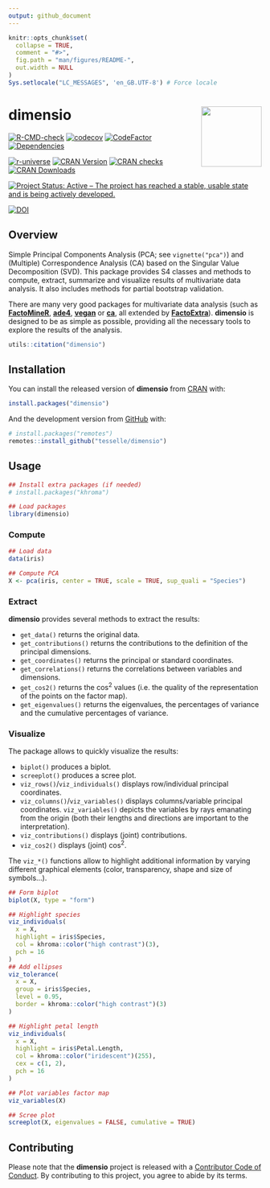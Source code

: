 ```yaml
---
output: github_document
---
```


<!-- README.md is generated from README.Rmd. Please edit that file -->

```r
knitr::opts_chunk$set(
  collapse = TRUE,
  comment = "#>",
  fig.path = "man/figures/README-",
  out.width = NULL
)
Sys.setlocale("LC_MESSAGES", 'en_GB.UTF-8') # Force locale
```

# dimensio <img width=120px src="man/figures/logo.png" align="right" />

<!-- badges: start -->
[![R-CMD-check](https://github.com/tesselle/dimensio/workflows/R-CMD-check/badge.svg)](https://github.com/tesselle/dimensio/actions)
[![codecov](https://codecov.io/gh/tesselle/dimensio/branch/main/graph/badge.svg?token=0mcb7gbZu3)](https://app.codecov.io/gh/tesselle/dimensio)
[![CodeFactor](https://www.codefactor.io/repository/github/tesselle/dimensio/badge/main)](https://www.codefactor.io/repository/github/tesselle/dimensio/overview/main)
[![Dependencies](https://tinyverse.netlify.com/badge/dimensio)](https://cran.r-project.org/package=dimensio)

[![r-universe](https://tesselle.r-universe.dev/badges/dimensio)](https://tesselle.r-universe.dev/dimensio){.pkgdown-devel}
[![CRAN Version](http://www.r-pkg.org/badges/version/dimensio)](https://cran.r-project.org/package=dimensio){.pkgdown-release}
[![CRAN checks](https://badges.cranchecks.info/worst/dimensio.svg)](https://cran.r-project.org/web/checks/check_results_dimensio.html){.pkgdown-release}
[![CRAN Downloads](http://cranlogs.r-pkg.org/badges/dimensio)](https://cran.r-project.org/package=dimensio){.pkgdown-release}

[![Project Status: Active – The project has reached a stable, usable state and is being actively developed.](https://www.repostatus.org/badges/latest/active.svg)](https://www.repostatus.org/#active)

[![DOI](https://zenodo.org/badge/DOI/10.5281/zenodo.4478530.svg)](https://doi.org/10.5281/zenodo.4478530)
<!-- badges: end -->

## Overview

Simple Principal Components Analysis (PCA; see `vignette("pca")`) and (Multiple) Correspondence Analysis (CA) based on the Singular Value Decomposition (SVD). This package provides S4 classes and methods to compute, extract, summarize and visualize results of multivariate data analysis. It also includes methods for partial bootstrap validation.

There are many very good packages for multivariate data analysis (such as [**FactoMineR**](http://factominer.free.fr/), [**ade4**](https://pbil.univ-lyon1.fr/ade4/), [**vegan**](https://rpubs.com/brouwern/veganpca) or [**ca**](https://cran.r-project.org/package=ca), all extended by [**FactoExtra**](https://rpkgs.datanovia.com/factoextra/)). **dimensio** is designed to be as simple as possible, providing all the necessary tools to explore the results of the analysis.

```r
utils::citation("dimensio")
```

## Installation

You can install the released version of **dimensio** from [CRAN](https://CRAN.R-project.org) with:

```r
install.packages("dimensio")
```

And the development version from [GitHub](https://github.com/) with:

```r
# install.packages("remotes")
remotes::install_github("tesselle/dimensio")
```

## Usage

```r
## Install extra packages (if needed)
# install.packages("khroma")

## Load packages
library(dimensio)
```

### Compute

```r
## Load data
data(iris)

## Compute PCA
X <- pca(iris, center = TRUE, scale = TRUE, sup_quali = "Species")
```

### Extract

**dimensio** provides several methods to extract the results: 

* `get_data()` returns the original data.
* `get_contributions()` returns the contributions to the definition of the principal dimensions.
* `get_coordinates()` returns the principal or standard coordinates.
* `get_correlations()` returns the correlations between variables and dimensions.
* `get_cos2()` returns the cos^2^ values (i.e. the quality of the representation of the points on the factor map).
* `get_eigenvalues()` returns the eigenvalues, the percentages of variance and the cumulative percentages of variance.

### Visualize

The package allows to quickly visualize the results:

* `biplot()` produces a biplot.
* `screeplot()` produces a scree plot.
* `viz_rows()`/`viz_individuals()` displays row/individual principal coordinates.
* `viz_columns()`/`viz_variables()` displays columns/variable principal coordinates. `viz_variables()` depicts the variables by rays emanating from the origin (both their lengths and directions are important to the interpretation).
* `viz_contributions()` displays (joint) contributions. 
* `viz_cos2()` displays (joint) cos^2^.

The `viz_*()` functions allow to highlight additional information by varying different graphical elements (color, transparency, shape and size of symbols...).

```r
## Form biplot
biplot(X, type = "form")
```

```r
## Highlight species
viz_individuals(
  x = X, 
  highlight = iris$Species, 
  col = khroma::color("high contrast")(3), 
  pch = 16
)
## Add ellipses
viz_tolerance(
  x = X, 
  group = iris$Species, 
  level = 0.95,
  border = khroma::color("high contrast")(3)
)

## Highlight petal length
viz_individuals(
  x = X,
  highlight = iris$Petal.Length,
  col = khroma::color("iridescent")(255), 
  cex = c(1, 2),
  pch = 16
)
```

```r
## Plot variables factor map
viz_variables(X)

## Scree plot
screeplot(X, eigenvalues = FALSE, cumulative = TRUE)
```

## Contributing
Please note that the **dimensio** project is released with a [Contributor Code of Conduct](https://www.tesselle.org/conduct.html). By contributing to this project, you agree to abide by its terms.
